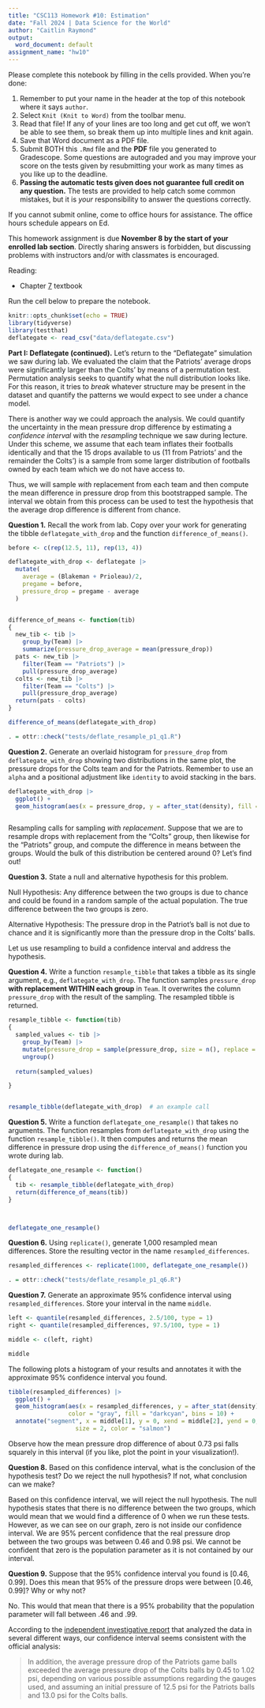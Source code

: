 ```yaml
---
title: "CSC113 Homework #10: Estimation"
date: "Fall 2024 | Data Science for the World"
author: "Caitlin Raymond"
output:
  word_document: default
assignment_name: "hw10"
---
```


Please complete this notebook by filling in the cells provided. When you're done:

1.  Remember to put your name in the header at the top of this notebook where it says `author`.
2.  Select `Knit (Knit to Word)` from the toolbar menu.
3.  Read that file! If any of your lines are too long and get cut off, we won't be able to see them, so break them up into multiple lines and knit again.
4.  Save that Word document as a PDF file. 
5.  Submit BOTH this `.Rmd` file and the __PDF__ file you generated to Gradescope.
    Some questions are autograded and you may improve your score on the tests given 
    by resubmitting your work as many times as you like up to the deadline. 
6. **Passing the automatic tests given does not guarantee full credit on any question.** The tests are provided to help catch some common mistakes, but it is *your* responsibility to answer the questions correctly.

If you cannot submit online, come to office hours for assistance. The office hours
schedule appears on Ed.

This homework assignment is due __November 8 by the start of your enrolled lab section__. Directly sharing answers is forbidden, but discussing problems with instructors and/or with classmates is encouraged.

Reading: 

- Chapter [7](https://ds4world.cs.miami.edu/quantifying-uncertainty.html) textbook

Run the cell below to prepare the notebook. 

```r
knitr::opts_chunk$set(echo = TRUE)
library(tidyverse)
library(testthat)
deflategate <- read_csv("data/deflategate.csv")
```


**Part I: Deflategate (continued).** Let's return to the "Deflategate" simulation we saw during lab. We evaluated the claim that the Patriots' average drops were significantly larger than the Colts' by means of a permutation test. Permutation analysis seeks to quantify what the null distribution looks like. For this reason, it tries to *break* whatever structure may be present in the dataset and quantify the patterns we would expect to see under a chance model. 

There is another way we could approach the analysis. We could quantify the uncertainty in the mean pressure drop difference by estimating a *confidence interval* with the *resampling* technique we saw during lecture. Under this scheme, we assume that each team inflates their footballs identically and that the 15 drops available to us (11 from Patriots' and the remainder the Colts') is a sample from some larger distribution of footballs owned by each team which we do not have access to. 

Thus, we will sample *with* replacement from each team and then compute the mean difference in pressure drop from this bootstrapped sample. The interval we obtain from this process can be used to test the hypothesis that the average drop difference is different from chance.

**Question 1.** Recall the work from lab. Copy over your work for generating the tibble `deflategate_with_drop` and the function `difference_of_means()`. 

```r


before <- c(rep(12.5, 11), rep(13, 4))

deflategate_with_drop <- deflategate |>
  mutate(
    average = (Blakeman + Prioleau)/2,
    pregame = before,
    pressure_drop = pregame - average
  )


difference_of_means <- function(tib)
{
  new_tib <- tib |>
    group_by(Team) |>
    summarize(pressure_drop_average = mean(pressure_drop))
  pats <- new_tib |>
    filter(Team == "Patriots") |>
    pull(pressure_drop_average)
  colts <- new_tib |>
    filter(Team == "Colts") |>
    pull(pressure_drop_average)
  return(pats - colts)
}

difference_of_means(deflategate_with_drop)

```

```r
. = ottr::check("tests/deflate_resample_p1_q1.R")
```

**Question 2.** Generate an overlaid histogram for `pressure_drop` from `deflategate_with_drop` showing two distributions in the same plot, the pressure drops for the Colts team and for the Patriots. Remember to use an `alpha` and a positional adjustment like `identity` to avoid stacking in the bars.  

```r


deflategate_with_drop |>
  ggplot() +
  geom_histogram(aes(x = pressure_drop, y = after_stat(density), fill = Team), color = "grey", position = "Identity", alpha = .75)



```

Resampling calls for sampling *with replacement*. Suppose that we are to resample drops with replacement from the "Colts" group, then likewise for the "Patriots" group, and compute the difference in means between the groups. Would the bulk of this distribution be centered around 0? Let's find out! 

**Question 3.** State a null and alternative hypothesis for this problem. 


Null Hypothesis: Any difference between the two groups is due to chance and could be found in a random sample of the actual population. The true difference between the two groups is zero. 

Alternative Hypothesis: The pressure drop in the Patriot's ball is not due to chance and it is significantly more than the pressure drop in the Colts' balls.


Let us use resampling to build a confidence interval and address the hypothesis. 

**Question 4.** Write a function `resample_tibble` that takes a tibble as its single argument, e.g., `deflategate_with_drop`. The function samples `pressure_drop` __with replacement WITHIN each group__ in `Team`. It overwrites the column `pressure_drop` with the result of the sampling. The resampled tibble is returned.  

```r

resample_tibble <- function(tib)
{
  sampled_values <- tib |>
    group_by(Team) |>
    mutate(pressure_drop = sample(pressure_drop, size = n(), replace = TRUE)) |>
    ungroup()
  
  return(sampled_values)

}


resample_tibble(deflategate_with_drop)  # an example call
```

**Question 5.** Write a function `deflategate_one_resample()` that takes no arguments. The function resamples from `deflategate_with_drop` using the function `resample_tibble()`. It then computes and returns the mean difference in pressure drop using the `difference_of_means()` function you wrote during lab. 

```r

deflategate_one_resample <- function()
{
  tib <- resample_tibble(deflategate_with_drop)
  return(difference_of_means(tib))
}



deflategate_one_resample() 
```

**Question 6.** Using `replicate()`, generate 1,000 resampled mean differences. Store the resulting vector in the name `resampled_differences`.

```r
resampled_differences <- replicate(1000, deflategate_one_resample())


```

```r
. = ottr::check("tests/deflate_resample_p1_q6.R")
```

**Question 7.** Generate an approximate 95% confidence interval using `resampled_differences`. Store your interval in the name `middle`.

```r


left <- quantile(resampled_differences, 2.5/100, type = 1)
right <- quantile(resampled_differences, 97.5/100, type = 1)

middle <- c(left, right)

middle

```

The following plots a histogram of your results and annotates it with the approximate 95% confidence interval you found. 

```r
tibble(resampled_differences) |>
  ggplot() +
  geom_histogram(aes(x = resampled_differences, y = after_stat(density)),
                 color = "gray", fill = "darkcyan", bins = 10) +
  annotate("segment", x = middle[1], y = 0, xend = middle[2], yend = 0, 
                   size = 2, color = "salmon")
```

Observe how the mean pressure drop difference of about 0.73 psi falls squarely in this interval (if you like, plot the point in your visualization!). 

**Question 8.** Based on this confidence interval, what is the conclusion of the hypothesis test? Do we reject the null hypothesis? If not, what conclusion can we make?  

Based on this confidence interval, we will reject the null hypothesis. The null hypothesis states that there is no difference between the two groups, which would mean that we would find a difference of 0 when we run these tests. However, as we can see on our graph, zero is not inside our confidence interval. We are 95% percent confidence that the real pressure drop between the two groups was between 0.46 and 0.98 psi. We cannot be confident that zero is the population parameter as it is not contained by our interval. 



**Question 9.** Suppose that the 95% confidence interval you found is $[0.46, 0.99]$. Does this mean that 95% of the pressure drops were between $[0.46, 0.99]$? Why or why not? 


No. This would that mean that there is a 95% probability that the population parameter will fall between .46 and .99. 

According to the [independent investigative report](http://online.wsj.com/public/resources/documents/Deflategate.pdf) that analyzed the data in several different ways, our confidence interval seems consistent with the official analysis:

> In addition, the average pressure drop of the Patriots game balls exceeded the average pressure drop of the Colts balls by 0.45 to 1.02 psi, depending on various possible assumptions regarding the gauges used, and assuming an initial pressure of 12.5 psi for the Patriots balls and 13.0 psi for the Colts balls.

